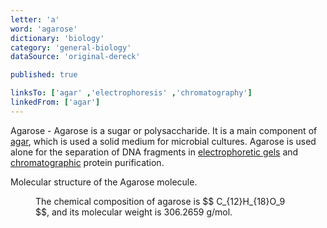 ```yaml
---
letter: 'a'
word: 'agarose'
dictionary: 'biology'
category: 'general-biology'
dataSource: 'original-dereck'

published: true

linksTo: ['agar' ,'electrophoresis' ,'chromatography']
linkedFrom: ['agar']
---
```


<a id="agarose">Agarose</a> - Agarose is a sugar or polysaccharide. It is a main component of [agar](#agar), which is used a solid medium for microbial cultures. Agarose is used alone for the separation of DNA fragments in [electrophoretic gels](#electrophoresis) and [chromatographic](#chromatography) protein purification.

Molecular structure of the Agarose molecule.

<Figure src="/dictionaries/biology/agarose.svg">
    The chemical composition of agarose is $$ C_{12}H_{18}O_9 $$, and its molecular weight is 306.2659 g/mol.
</Figure>